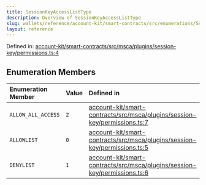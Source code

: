 ```yaml
---
title: SessionKeyAccessListType
description: Overview of SessionKeyAccessListType
slug: wallets/reference/account-kit/smart-contracts/src/enumerations/SessionKeyAccessListType
layout: reference
---
```


Defined in: [account-kit/smart-contracts/src/msca/plugins/session-key/permissions.ts:4](https://github.com/alchemyplatform/aa-sdk/blob/49e74eee8606f480b200b4612d00d950da8a8742/account-kit/smart-contracts/src/msca/plugins/session-key/permissions.ts#L4)

## Enumeration Members

| Enumeration Member                             | Value | Defined in                                                                                                                                                                                                                                      |
| :--------------------------------------------- | :---- | :---------------------------------------------------------------------------------------------------------------------------------------------------------------------------------------------------------------------------------------------- |
| <a id="allow_all_access" /> `ALLOW_ALL_ACCESS` | `2`   | [account-kit/smart-contracts/src/msca/plugins/session-key/permissions.ts:7](https://github.com/alchemyplatform/aa-sdk/blob/49e74eee8606f480b200b4612d00d950da8a8742/account-kit/smart-contracts/src/msca/plugins/session-key/permissions.ts#L7) |
| <a id="allowlist" /> `ALLOWLIST`               | `0`   | [account-kit/smart-contracts/src/msca/plugins/session-key/permissions.ts:5](https://github.com/alchemyplatform/aa-sdk/blob/49e74eee8606f480b200b4612d00d950da8a8742/account-kit/smart-contracts/src/msca/plugins/session-key/permissions.ts#L5) |
| <a id="denylist" /> `DENYLIST`                 | `1`   | [account-kit/smart-contracts/src/msca/plugins/session-key/permissions.ts:6](https://github.com/alchemyplatform/aa-sdk/blob/49e74eee8606f480b200b4612d00d950da8a8742/account-kit/smart-contracts/src/msca/plugins/session-key/permissions.ts#L6) |
